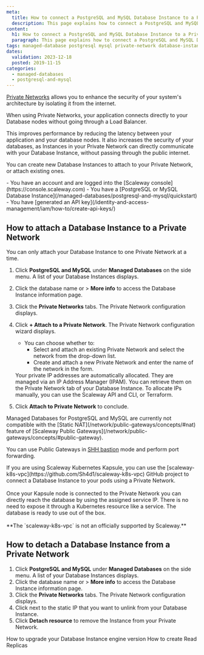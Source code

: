```yaml
---
meta:
  title: How to connect a PostgreSQL and MySQL Database Instance to a Private Network
  description: This page explains how to connect a PostgreSQL and MySQL Database Instance to a Private Network
content:
  h1: How to connect a PostgreSQL and MySQL Database Instance to a Private Network
  paragraph: This page explains how to connect a PostgreSQL and MySQL Database Instance to a Private Network
tags: managed-database postgresql mysql private-network database-instance
dates:
  validation: 2023-12-18
  posted: 2019-11-15
categories:
  - managed-databases
  - postgresql-and-mysql
---
```


[Private Networks](/network/vpc/concepts/#private-networks) allows you to enhance the security of your system's architecture by isolating it from the internet.

When using Private Networks, your application connects directly to your Database nodes without going through a Load Balancer.

This improves performance by reducing the latency between your application and your database nodes. It also increases the security of your databases, as Instances in your Private Network can directly communicate with your Database Instance, without passing through the public internet.

You can create new Database Instances to attach to your Private Network, or attach existing ones.

<Macro id="iam-requirements" />

<Message type="requirement">
  - You have an account and are logged into the [Scaleway console](https://console.scaleway.com)
  - You have a [PostgreSQL or MySQL Database Instance](/managed-databases/postgresql-and-mysql/quickstart)
  - You have [generated an API key](/identity-and-access-management/iam/how-to/create-api-keys/)
</Message>

## How to attach a Database Instance to a Private Network

  <Message type="note">
      You can only attach your Database Instance to one Private Network at a time.
  </Message>

1. Click **PostgreSQL and MySQL** under **Managed Databases** on the side menu. A list of your Database Instances displays.
2. Click the database name or <Icon name="more" /> > **More info** to access the Database Instance information page.
3. Click the **Private Networks** tabs. The Private Network configuration displays.
4. Click **+ Attach to a Private Network**. The Private Network configuration wizard displays.
    - You can choose whether to:
        - Select and attach an existing Private Network and select the network from the drop-down list.
        - Create and attach a new Private Network and enter the name of the network in the form.

    <Message type="important">
      Your private IP addresses are automatically allocated. They are managed via an IP Address Manager (IPAM). You can retrieve them on the Private Network tab of your Database Instance. To allocate IPs manually, you can use the Scaleway API and CLI, or Terraform.
    </Message>
5. Click **Attach to Private Network** to conclude.

<Message type="important">
Managed Databases for PostgreSQL and MySQL are currently not compatible with the [Static NAT](/network/public-gateways/concepts/#nat) feature of [Scaleway Public Gateways](/network/public-gateways/concepts/#public-gateway).

You can use Public Gateways in [SHH bastion](https://www.scaleway.com/en/docs/network/public-gateways/how-to/use-ssh-bastion/) mode and perform port forwarding.
</Message>

<Message type="tip">
  If you are using Scaleway Kubernetes Kapsule, you can use the [scaleway-k8s-vpc](https://github.com/Sh4d1/scaleway-k8s-vpc) GitHub project to connect a Database Instance to your pods using a Private Network.<br /><br />
  Once your Kapsule node is connected to the Private Network you can directly reach the database by using the assigned service IP. There is no need to expose it through a Kubernetes resource like a service. The database is ready to use out of the box. <br /><br />
  **The `scaleway-k8s-vpc` is not an officially supported by Scaleway.**
</Message>

## How to detach a Database Instance from a Private Network

1. Click **PostgreSQL and MySQL** under **Managed Databases** on the side menu. A list of your Database Instances displays.
2. Click the database name or <Icon name="more" /> > **More info** to access the Database Instance information page.
3. Click the **Private Networks** tabs. The Private Network configuration displays.
4. Click <Icon name="unlink" /> next to the static IP that you want to unlink from your Database Instance.
5. Click **Detach resource** to remove the Instance from your Private Network.

<Navigation title="See also">
  <PreviousButton to="/managed-databases/postgresql-and-mysql/how-to/upgrade-version">How to upgrade your Database Instance engine version</PreviousButton>
  <NextButton to="/managed-databases/postgresql-and-mysql/how-to/create-read-replica">How to create Read Replicas</NextButton>
</Navigation>

